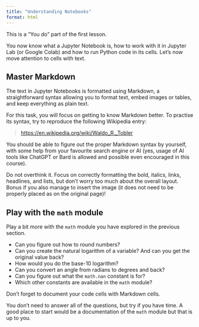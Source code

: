 ```yaml
---
title: "Understanding Notebooks"
format: html
---
```


This is a ["You do"]{.accent} part of the first lesson.

You now know what a Jupyter Notebook is, how to work with it in Jupyter Lab
(or Google Colab) and how to run Python code in its cells. Let's now move attention to
cells with text.

## Master Markdown

The text in Jupyter Notebooks is formatted using Markdown, a straightforward syntax allowing you to format text, embed images or tables, and keep everything as plain text.

For this task, you will focus on getting to know Markdown better. To practise its syntax, try to reproduce the following Wikipedia entry:

> [https://en.wikipedia.org/wiki/Waldo_R._Tobler](https://en.wikipedia.org/wiki/Waldo_R._Tobler)

You should be able to figure out the proper Markdown syntax by yourself, with some help from your favourite search engine or AI (yes, usage of AI tools like ChatGPT or Bard is allowed and possible even encouraged in this course).

::: {.callout-tip}
Do not overthink it. Focus on correctly formatting the bold, italics, links, headlines, and lists, but don’t worry too much about the overall layout. Bonus if you also manage to insert the image (it does not need to be properly placed as on the original page)!
:::

## Play with the `math` module

Play a bit more with the `math` module you have explored in the previous section.

- Can you figure out how to round numbers?
- Can you create the natural logarithm of a variable? And can you get the original value back?
- How would you do the base-10 logarithm?
- Can you convert an angle from radians to degrees and back?
- Can you figure out what the `math.nan` constant is for?
- Which other constants are available in the `math` module?

Don't forget to document your code cells with Markdown cells.

::: {.callout-tip}
You don't need to answer all of the questions, but try if you have time. A good place to start would be a documentation of the `math` module but that is up to you.
:::